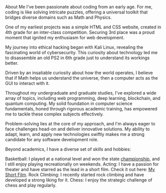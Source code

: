<div className="prose dark:prose-invert">
About Me
I've been passionate about coding from an early age. For me, coding is like solving intricate puzzles, offering a universal toolkit that bridges diverse domains such as Math and Physics.

One of my earliest projects was a simple HTML and CSS website, created in 4th grade for an inter-class competition. Securing 3rd place was a proud moment that ignited my enthusiasm for web development.

My journey into ethical hacking began with Kali Linux, revealing the fascinating world of cybersecurity. This curiosity about technology led me to disassemble an old PS2 in 6th grade just to understand its workings better.

Driven by an insatiable curiosity about how the world operates, I believe that if Math helps us understand the universe, then a computer acts as the GUI to interact with it.

Throughout my undergraduate and graduate studies, I've explored a wide array of topics, including web programming, deep learning, blockchain, and quantum computing. My solid foundation in computer science fundamentals, honed through rigorous academic training, has empowered me to tackle these complex subjects effectively.

Problem-solving lies at the core of my approach, and I'm always eager to face challenges head-on and deliver innovative solutions. My ability to adapt, learn, and apply new technologies swiftly makes me a strong candidate for any software development role.

Beyond academics, I have a diverse set of skills and hobbies:

Basketball: I played at a national level and won the state [championship](https://www.deccanchronicle.com/sports/in-other-news/081116/oakridge-international-school-boys-champs.html), and I still enjoy playing recreationally on weekends.
Acting: I have a passion for theater and have starred as the lead in a short film. Check it out here:  [My Short Film](https://www.youtube.com/watch?v=RvnogCMRnDM&t=314s).
Rock Climbing: I recently started rock climbing and have developed a strong liking for it.
Chess: I enjoy the strategic challenge of chess and play regularly.
</div>
